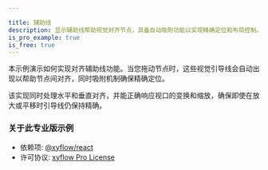 ```yaml
---

title: 辅助线
description: 显示辅助线帮助视觉对齐节点，具备自动吸附功能以实现精确定位和布局控制。
is_pro_example: true
is_free: true
---
```


本示例演示如何实现对齐辅助线功能。当您拖动节点时，这些视觉引导线会自动出现以帮助节点间对齐，同时吸附机制确保精确定位。

该实现同时处理水平和垂直对齐，并能正确响应视口的变换和缩放，确保即使在放大或平移时引导线仍保持精确。

<ProExampleViewer slug="helper-lines" />

### 关于此专业版示例

- 依赖项: [@xyflow/react](https://www.npmjs.com/package/@xyflow/react)
- 许可协议: [xyflow Pro License](https://xyflow.com/pro-license)